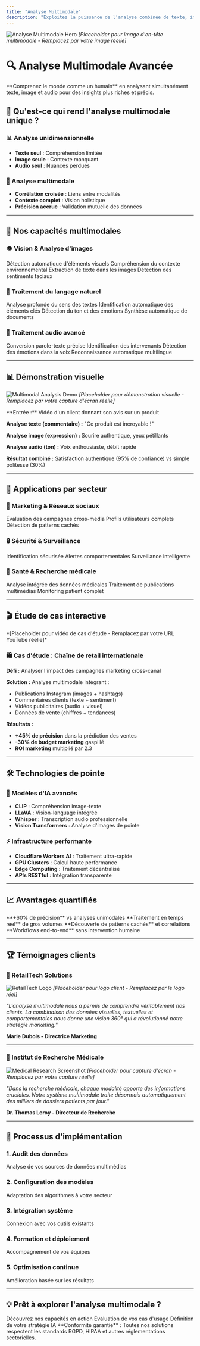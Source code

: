 ```yaml
---
title: "Analyse Multimodale"
description: "Exploitez la puissance de l'analyse combinée de texte, image et audio avec nos solutions IA"
---
```


![Analyse Multimodale Hero](/images/multimodal-hero.jpg)
*[Placeholder pour image d'en-tête multimodale - Remplacez par votre image réelle]*

# 🔍 Analyse Multimodale Avancée

<Tip>
  **Comprenez le monde comme un humain** en analysant simultanément texte, image et audio pour des insights plus riches et précis.
</Tip>

## 🎯 Qu'est-ce qui rend l'analyse multimodale unique ?

### 📊 Analyse unidimensionnelle
- **Texte seul** : Compréhension limitée
- **Image seule** : Contexte manquant
- **Audio seul** : Nuances perdues

### 🧠 Analyse multimodale
- **Corrélation croisée** : Liens entre modalités
- **Contexte complet** : Vision holistique
- **Précision accrue** : Validation mutuelle des données

---

## 🚀 Nos capacités multimodales

### 👁️ Vision & Analyse d'images

<CardGroup cols={2}>
  <Card title="🔍 Reconnaissance d'objets" icon="search">
    Détection automatique d'éléments visuels
  </Card>
  <Card title="🎭 Analyse de scènes" icon="camera">
    Compréhension du contexte environnemental
  </Card>
  <Card title="📝 OCR Avancé" icon="file-text">
    Extraction de texte dans les images
  </Card>
  <Card title="😊 Analyse émotionnelle" icon="smile">
    Détection des sentiments faciaux
  </Card>
</CardGroup>

### 📝 Traitement du langage naturel

<CardGroup cols={2}>
  <Card title="🧠 Compréhension sémantique" icon="brain">
    Analyse profonde du sens des textes
  </Card>
  <Card title="🏷️ Extraction d'entités" icon="tag">
    Identification automatique des éléments clés
  </Card>
  <Card title="📊 Analyse de sentiments" icon="bar-chart">
    Détection du ton et des émotions
  </Card>
  <Card title="📄 Résumé intelligent" icon="compress">
    Synthèse automatique de documents
  </Card>
</CardGroup>

### 🎤 Traitement audio avancé

<CardGroup cols={2}>
  <Card title="🎙️ Transcription haute qualité" icon="microphone">
    Conversion parole-texte précise
  </Card>
  <Card title="👥 Reconnaissance de locuteurs" icon="users">
    Identification des intervenants
  </Card>
  <Card title="🎭 Analyse vocale" icon="volume-up">
    Détection des émotions dans la voix
  </Card>
  <Card title="🌍 Détection de langues" icon="globe">
    Reconnaissance automatique multilingue
  </Card>
</CardGroup>

---

## 📊 Démonstration visuelle

![Multimodal Analysis Demo](/images/multimodal-analysis-demo.jpg)
*[Placeholder pour démonstration visuelle - Remplacez par votre capture d'écran réelle]*

<Expandable title="Voir un exemple d'analyse multimodale">
  **Entrée :** Vidéo d'un client donnant son avis sur un produit

  **Analyse texte (commentaire) :** "Ce produit est incroyable !"

  **Analyse image (expression) :** Sourire authentique, yeux pétillants

  **Analyse audio (ton) :** Voix enthousiaste, débit rapide

  **Résultat combiné :** Satisfaction authentique (95% de confiance) vs simple politesse (30%)
</Expandable>

---

## 🏢 Applications par secteur

### 📱 Marketing & Réseaux sociaux

<CardGroup cols={3}>
  <Card title="📈 Analyse de performance" icon="chart-line">
    Évaluation des campagnes cross-media
  </Card>
  <Card title="🎯 Segmentation audience" icon="bullseye">
    Profils utilisateurs complets
  </Card>
  <Card title="📊 Tendances émergentes" icon="trending-up">
    Détection de patterns cachés
  </Card>
</CardGroup>

### 🔒 Sécurité & Surveillance

<CardGroup cols={3}>
  <Card title="👤 Reconnaissance faciale" icon="user-check">
    Identification sécurisée
  </Card>
  <Card title="🚨 Détection d'anomalies" icon="exclamation-triangle">
    Alertes comportementales
  </Card>
  <Card title="📹 Analyse vidéo temps réel" icon="video">
    Surveillance intelligente
  </Card>
</CardGroup>

### 🏥 Santé & Recherche médicale

<CardGroup cols={3}>
  <Card title="📋 Dossiers patients" icon="file-medical">
    Analyse intégrée des données médicales
  </Card>
  <Card title="🔬 Recherche scientifique" icon="microscope">
    Traitement de publications multimédias
  </Card>
  <Card title="💊 Suivi thérapeutique" icon="heartbeat">
    Monitoring patient complet
  </Card>
</CardGroup>

---

## 🎬 Étude de cas interactive

<Embed url="https://www.youtube.com/watch?v=dQw4w9WgXcQ" />
*[Placeholder pour vidéo de cas d'étude - Remplacez par votre URL YouTube réelle]*

### 🛍️ Cas d'étude : Chaîne de retail internationale

**Défi :** Analyser l'impact des campagnes marketing cross-canal

**Solution :** Analyse multimodale intégrant :
- Publications Instagram (images + hashtags)
- Commentaires clients (texte + sentiment)
- Vidéos publicitaires (audio + visuel)
- Données de vente (chiffres + tendances)

**Résultats :**
- **+45% de précision** dans la prédiction des ventes
- **-30% de budget marketing** gaspillé
- **ROI marketing** multiplié par 2.3

---

## 🛠️ Technologies de pointe

### 🤖 Modèles d'IA avancés
- **CLIP** : Compréhension image-texte
- **LLaVA** : Vision-language intégrée
- **Whisper** : Transcription audio professionnelle
- **Vision Transformers** : Analyse d'images de pointe

### ⚡ Infrastructure performante
- **Cloudflare Workers AI** : Traitement ultra-rapide
- **GPU Clusters** : Calcul haute performance
- **Edge Computing** : Traitement décentralisé
- **APIs RESTful** : Intégration transparente

---

## 📈 Avantages quantifiés

<CardGroup cols={2}>
  <Card title="🎯 Précision supérieure" icon="target">
    **+60% de précision** vs analyses unimodales
  </Card>
  <Card title="⚡ Rapidité d'analyse" icon="zap">
    **Traitement en temps réel** de gros volumes
  </Card>
  <Card title="💡 Insights plus riches" icon="lightbulb">
    **Découverte de patterns cachés** et corrélations
  </Card>
  <Card title="🔄 Automatisation complète" icon="cogs">
    **Workflows end-to-end** sans intervention humaine
  </Card>
</CardGroup>

---

## 🏆 Témoignages clients

### 🏪 RetailTech Solutions
![RetailTech Logo](/images/retailtech-logo.jpg)
*[Placeholder pour logo client - Remplacez par le logo réel]*

*"L'analyse multimodale nous a permis de comprendre véritablement nos clients. La combinaison des données visuelles, textuelles et comportementales nous donne une vision 360° qui a révolutionné notre stratégie marketing."*

**Marie Dubois - Directrice Marketing**

---

### 🔬 Institut de Recherche Médicale
![Medical Research Screenshot](/images/medical-research-dashboard.jpg)
*[Placeholder pour capture d'écran - Remplacez par votre capture réelle]*

*"Dans la recherche médicale, chaque modalité apporte des informations cruciales. Notre système multimodale traite désormais automatiquement des milliers de dossiers patients par jour."*

**Dr. Thomas Leroy - Directeur de Recherche**

---

## 🚀 Processus d'implémentation

### 1. Audit des données
Analyse de vos sources de données multimédias

### 2. Configuration des modèles
Adaptation des algorithmes à votre secteur

### 3. Intégration système
Connexion avec vos outils existants

### 4. Formation et déploiement
Accompagnement de vos équipes

### 5. Optimisation continue
Amélioration basée sur les résultats

---

## 💡 Prêt à explorer l'analyse multimodale ?

<CardGroup cols={3}>
  <Card title="🔬 Démonstration technique" icon="flask">
    Découvrez nos capacités en action
  </Card>
  <Card title="📊 Étude de faisabilité" icon="clipboard-check">
    Évaluation de vos cas d'usage
  </Card>
  <Card title="🤝 Consultation stratégique" icon="handshake">
    Définition de votre stratégie IA
  </Card>
</CardGroup>

<Note>
  **Conformité garantie** : Toutes nos solutions respectent les standards RGPD, HIPAA et autres réglementations sectorielles.
</Note>